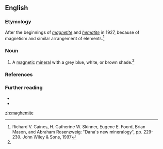 ==English==

===Etymology===
After the beginnings of ''[[magnetite]]'' and ''[[hematite]]'' in 1927, because of magnetism and similar arrangement of elements.<ref name="New Dana">Richard V. Gaines, H. Catherine W. Skinner, Eugene E. Foord, Brian Mason, and Abraham Rosenzweig: "Dana's new mineralogy", pp. 229-230. John Wiley & Sons, 1997</ref>

===Noun===
{{en-noun|-}}

# {{lb|en|mineralogy}} A [[magnetic]] [[mineral]] with a grey blue, white, or brown shade.<ref name="New Dana"/>

===References===
<references/>

===Further reading===
* {{R:WebMineral}}
* {{R:mindat}}
{{projectlinks
|pedia
|page1=Maghemite
}}

[[zh:maghemite]]